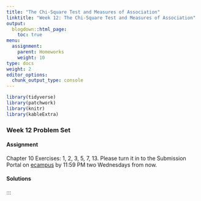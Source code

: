 ```yaml
---
title: "The Chi-Square Test and Measures of Association"
linktitle: "Week 12: The Chi-Square Test and Measures of Association"
output:
  blogdown::html_page:
    toc: true
menu:
  assignment:
    parent: Homeworks
    weight: 10
type: docs
weight: 2
editor_options: 
  chunk_output_type: console
---
```

<style>
span.boxed {
  border: 0px solid #FFFFFF;
  padding: 5px;
  color: #FFFFFF;
  background-color: #005b96;
  display: inline;
} 

table {
   margin-left: auto;
   margin-right: auto;
}

table thead th { border-bottom: 1px solid #ddd; 
}

th, td { padding: 5px; 
}

tr:nth-child(even) { background: #ffffff; 
}
</style>

```r
library(tidyverse)
library(patchwork)
library(knitr)
library(kableExtra)
```

### Week 12 Problem Set

#### Assignment
Chapter 10 Exercises: 1, 2, 3, 5, 7, 13. Please turn it in to the Submission Portal on [ecampus](https://ecampus.wvu.edu/){target="_blank"} by 11:59 PM two Wednesdays from now.<br>

#### Solutions


:::


